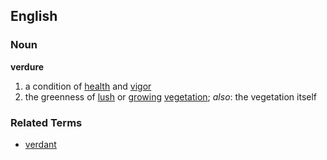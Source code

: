 == English ==
=== Noun ===
'''verdure'''
# a condition of [[health]] and [[vigor]]
# the greenness of [[lush]] or [[grow]]ing [[vegetation]]; ''also'': the vegetation itself

=== Related Terms ===
* [[verdant]]